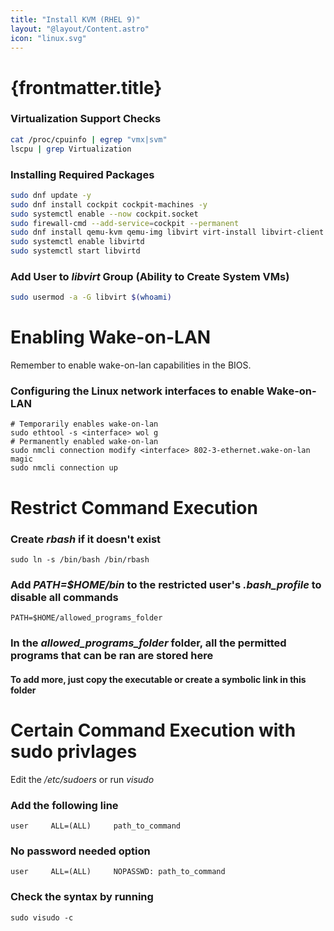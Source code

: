 ```yaml
---
title: "Install KVM (RHEL 9)"
layout: "@layout/Content.astro"
icon: "linux.svg"
---
```


# {frontmatter.title}

### Virtualization Support Checks

```bash
cat /proc/cpuinfo | egrep "vmx|svm"
lscpu | grep Virtualization
```

### Installing Required Packages

```bash
sudo dnf update -y
sudo dnf install cockpit cockpit-machines -y
sudo systemctl enable --now cockpit.socket
sudo firewall-cmd --add-service=cockpit --permanent
sudo dnf install qemu-kvm qemu-img libvirt virt-install libvirt-client virt-top libguestfs-tools -y
sudo systemctl enable libvirtd
sudo systemctl start libvirtd
```

### Add User to _libvirt_ Group (Ability to Create System VMs)

```bash
sudo usermod -a -G libvirt $(whoami)
```




# Enabling Wake-on-LAN
Remember to enable wake-on-lan capabilities in the BIOS.
### Configuring the Linux network interfaces to enable Wake-on-LAN

```
# Temporarily enables wake-on-lan
sudo ethtool -s <interface> wol g
# Permanently enabled wake-on-lan
sudo nmcli connection modify <interface> 802-3-ethernet.wake-on-lan magic
sudo nmcli connection up 
```

# Restrict Command Execution
### Create _rbash_ if it doesn't exist

```
sudo ln -s /bin/bash /bin/rbash
```

### Add _PATH=$HOME/bin_ to the restricted user's _.bash_profile_ to disable all commands

```
PATH=$HOME/allowed_programs_folder
```

### In the _allowed_programs_folder_ folder, all the permitted programs that can be ran are stored here
#### To add more, just copy the executable or create a symbolic link in this folder


# Certain Command Execution with sudo privlages
Edit the _/etc/sudoers_ or run _visudo_
### Add the following line

```
user     ALL=(ALL)     path_to_command
```

### No password needed option

```
user     ALL=(ALL)     NOPASSWD: path_to_command
```

### Check the syntax by running

```
sudo visudo -c
```